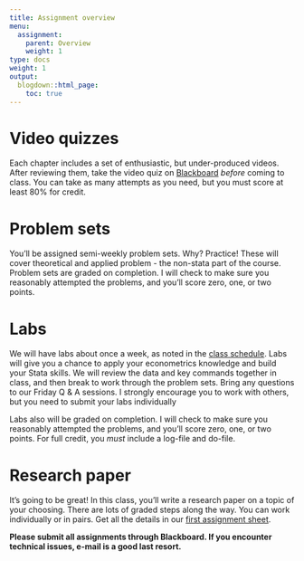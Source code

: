 ```yaml
---
title: Assignment overview
menu:
  assignment:
    parent: Overview
    weight: 1
type: docs
weight: 1
output:
  blogdown::html_page:
    toc: true
---
```


# Video quizzes {#video-quizzes .unnumbered}

Each chapter includes a set of enthusiastic, but under-produced videos. After reviewing them, take the video quiz on [Blackboard](http://bb.uvm.edu) *before* coming to class. You can take as many attempts as you need, but you must score at least 80\% for  credit.

# Problem sets {#problem-sets .unnumbered}

You'll be assigned semi-weekly problem sets. Why? Practice! These will cover theoretical and applied problem - the non-stata part of the course. Problem sets are graded on completion. I will check to make
sure you reasonably attempted the problems, and you'll score zero, one, or two points. 

# Labs {#labs .unnumbered}

We will have labs about once a week, as noted in the [class schedule](/content/schedule). Labs will give you a chance to apply your econometrics knowledge and build your Stata skills. We will review the data and key commands together in class, and then break to work through the problem sets. Bring any questions to our Friday Q \& A sessions. I strongly encourage you to work
with others, but you need to submit your labs individually

Labs also will be graded on completion. I will check to make
sure you reasonably attempted the problems, and you'll score zero, one, or two points. For full credit, you *must* include a log-file and do-file. 

# Research paper {#researchpaper .unnumbered}

It's going to be great! In this class, you'll write a research paper on a topic of your choosing. There are lots of graded steps along the way. You can work individually or in pairs. Get all the details in our [first assignment sheet](/assignment/01-researchpaper).

 **Please submit all assignments through Blackboard. If you encounter technical issues, e-mail is a good last resort.**
